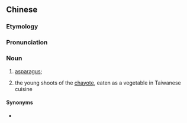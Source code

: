 {{also|龙须菜}}
==Chinese==
{{zh-forms|s=龙须菜}}

===Etymology===
{{zh-compound|龍|鬚|菜|dragon|beard, whiskers|vegetable}}

===Pronunciation===
{{zh-pron
|m=lóngxūcài
|c=lung4 sou1 coi3
|mn=liông-chhiu-chhài
|cat=n
}}

===Noun===
{{zh-noun}}

# [[asparagus]]; {{taxlink|Asparagus schoberioides|species|noshow=1}}
# {{lb|zh|Taiwan}} the young shoots of the [[chayote]], eaten as a vegetable in Taiwanese cuisine

====Synonyms====
* {{zh-l|天門冬}}

{{zh-cat|Vegetables}}